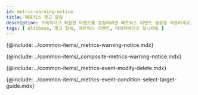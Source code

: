 ```yaml
---
id: metric-warning-notice
title: 메트릭스 경고 알림
description: 구체적이고 복잡한 이벤트를 설정하려면 메트릭스 이벤트 설정을 사용하세요.
tags: [ Altibase, 경고 알림, 메트릭스 이벤트, 데이터베이스 모니터링 ]
---
```


{@include: ../common-items/_metrics-warning-notice.mdx}

{@include: ../common-items/_composite-metrics-warning-notice.mdx}

{@include: ../common-items/_metrics-event-modify-delete.mdx}

{@include: ../common-items/_metrics-event-condition-select-target-guide.mdx}